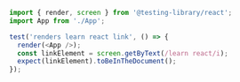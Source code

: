 
```javascript  title="proxy-react-app/react-app/src/App.test.js"
import { render, screen } from '@testing-library/react';
import App from './App';

test('renders learn react link', () => {
  render(<App />);
  const linkElement = screen.getByText(/learn react/i);
  expect(linkElement).toBeInTheDocument();
});

```